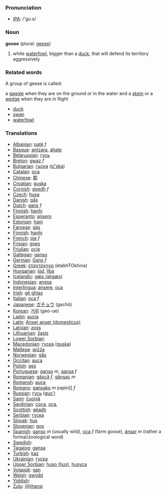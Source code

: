 === Pronunciation ===
*[[w:IPA|IPA]]: /'guːs/

=== Noun ===

'''goose''' (plural: [[geese]])

#white [[waterfowl]], bigger than a [[duck]], that will defend its territory aggressively

=== Related words ===

A group of geese is called:

a [[gaggle]] when they are on the ground or in the water
and a [[skein]] or a [[wedge]] when they are in flight

*[[duck]]
*[[swan]]
*[[waterfowl]]

=== Translations ===
*[[Albanian]]: [[patë]] ''f''
*[[Basque]]: [[antzara]], [[ahate]]
*[[Belarussian]]: [[гусь]]
*[[Breton]]: [[gwaz]] ''f''
*[[Bulgarian]]: [[гъска]] ([[g"ska]])
*[[Catalan]]: [[oca]]
*[[Chinese]]: [[鹅]]
*[[Croatian]]: [[guska]]
*[[Cornish]]: [[goedh]] ''f''
*[[Czech]]: [[husa]]
*[[Danish]]: [[gås]]
*[[Dutch]]: [[gans]] ''f''
*[[Finnish]]: [[hanhi]]
*[[Esperanto]]: [[ansero]]
*[[Estonian]]: [[hani]]
*[[Faroese]]: [[gás]]
*[[Finnish]]: [[hanhi]]
*[[French]]: [[oie]] ''f''
*[[Frisian]]: [[goes]]
*[[Friulian]]: [[ocje]]
*[[Gallegan]]: [[ganso]]
*[[German]]: [[Gans]] ''f''
*[[Greek]]: [[εταχτόχηνα]] '' '' (etakhTOkhina)
*[[Hungarian]]: [[lúd]], [[liba]]
*[[Icelandic]]: [[gæs (aligæs)]]
*[[Indonesian]]: [[angsa]]
*[[Interlingua]]: [[ansere]], [[oca]]
*[[Irish]]: [[gé ghlas]]
*[[Italian]]: [[oca]] ''f''
*[[Japanese]]: [[ガチョウ]] (gachō)
*[[Korean]]: [[거위]] (geo-ue)
*[[Ladin]]: [[aucia]]
*[[Latin]]: [[Anser anser (domesticus)]] '' ''
*[[Latvian]]: [[zoss]]
*[[Lithuanian]]: [[žąsis]]
*[[Lower Sorbian]]: 
*[[Macedonian]]: [[гуска]] ([[guska]])
*[[Maltese]]: [[wiżża]]
*[[Norwegian]]: [[gås]]
*[[Occitan]]: [[auca]]
*[[Polish]]: [[gęś]] '' ''
*[[Portuguese]]: [[ganso]] ''m'', [[gansa]] ''f''
*[[Romanian]]: [[gâscă]] ''f'', [[gânsac]] ''m''
*[[Romansh]]: [[auca]]
*[[Romany]]: [[gansako]] ''m'' papin]] ''f''
*[[Russian]]: [[гусь]] ([[gus']]) '' ''
*[[Sami]]: [[čuonjá]]
*[[Sardinian]]: [[coca]], [[oca]], [[]]
*[[Scottish]]: [[gèadh]]
*[[Serbian]]: [[гуска]]
*[[Slovak]]: [[hus]]
*[[Slovenian]]: [[gos]]
*[[Spanish]]: [[ganso]] ''m'' (usually wild), [[oca]] ''f'' (farm goose), [[ánsar]] ''m'' (rather a formal/zoological word)
*[[Swedish]]: [[]]
*[[Tagalog]]: [[gansa]]
*[[Turkish]]: [[kaz]]
*[[Ukrainian]]: [[гуска]]
*[[Upper Sorbian]]: [[huso (hus)]], [[husyca]]
*[[Volapük]]: [[gan]]
*[[Welsh]]: [[gwÿdd]]
*[[Yiddish]]: [[]]
*[[Zulu]]: [[i(li)hansi]]